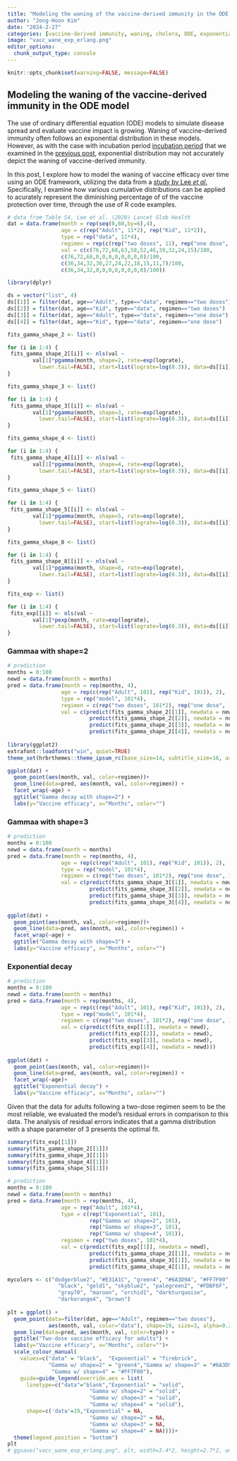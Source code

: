 ```yaml
---
title: "Modeling the waning of the vaccine-derived immunity in the ODE model"
author: "Jong-Hoon Kim"
date: "2024-2-27"
categories: [vaccine-derived immunity, waning, cholera, ODE, exponential, Gamma]
image: "vacc_wane_exp_erlang.png"
editor_options: 
  chunk_output_type: console
---
```


```r
knitr::opts_chunk$set(warning=FALSE, message=FALSE) 
```

## Modeling the waning of the vaccine-derived immunity in the ODE model

The use of ordinary differential equation (ODE) models to simulate disease spread and evaluate vaccine impact is growing. Waning of vaccine-derived immunity often follows an exponential distribution in these models. However, as with the case with incubation period [incubation period](https://pubmed.ncbi.nlm.nih.gov/19393959/) that we examined in the [previous post](https://www.jonghoonk.com/posts/exp_erlang_lognormal/), exponential distribution may not accurately depict the waning of vaccine-derived immunity. 

In this post, I explore how to model the waning of vaccine efficacy over time using an ODE framework, utilizing the data from a [study by Lee *et al*.](https://www.thelancet.com/journals/langlo/article/PIIS2214-109X(20)30310-7/fulltext) Specifically, I examine how various cumulative distributions can be applied to acurately represent the diminishing percentage of of the vaccine protection over time, through the use of R code examples.

```r
# data from Table S4, Lee et al. (2020) Lancet Glob Health
dat = data.frame(month = rep(seq(0,60,by=6),4),
                 age = c(rep("Adult", 11*2), rep("Kid", 11*2)),
                 type = rep("data", 11*4),
                 regimen = rep(c(rep("two doses", 11), rep("one dose", 11)),2),
                 val = c(c(76,72,68,63,58,52,46,39,32,24,15)/100,
                 c(76,72,68,0,0,0,0,0,0,0,0)/100,
                 c(36,34,32,30,27,24,22,18,15,11,7)/100,
                 c(36,34,32,0,0,0,0,0,0,0,0)/100))

library(dplyr)

ds = vector("list", 4)
ds[[1]] = filter(dat, age=="Adult", type=="data", regimen=="two doses")
ds[[2]] = filter(dat, age=="Kid", type=="data", regimen=="two doses")
ds[[3]] = filter(dat, age=="Adult", type=="data", regimen=="one dose")
ds[[4]] = filter(dat, age=="Kid", type=="data", regimen=="one dose")

fits_gamma_shape_2 <- list()

for (i in 1:4) {
 fits_gamma_shape_2[[i]] <- nls(val ~ 
        val[1]*pgamma(month, shape=2, rate=exp(lograte),
          lower.tail=FALSE), start=list(lograte=log(0.3)), data=ds[[i]])
}

fits_gamma_shape_3 <- list()

for (i in 1:4) {
 fits_gamma_shape_3[[i]] <- nls(val ~ 
        val[1]*pgamma(month, shape=3, rate=exp(lograte),
          lower.tail=FALSE), start=list(lograte=log(0.3)), data=ds[[i]])
}

fits_gamma_shape_4 <- list()

for (i in 1:4) {
 fits_gamma_shape_4[[i]] <- nls(val ~ 
        val[1]*pgamma(month, shape=4, rate=exp(lograte),
          lower.tail=FALSE), start=list(lograte=log(0.3)), data=ds[[i]])
}

fits_gamma_shape_5 <- list()

for (i in 1:4) {
 fits_gamma_shape_5[[i]] <- nls(val ~ 
        val[1]*pgamma(month, shape=5, rate=exp(lograte),
          lower.tail=FALSE), start=list(lograte=log(0.3)), data=ds[[i]])
}

fits_gamma_shape_8 <- list()

for (i in 1:4) {
 fits_gamma_shape_8[[i]] <- nls(val ~ 
        val[1]*pgamma(month, shape=8, rate=exp(lograte),
          lower.tail=FALSE), start=list(lograte=log(0.3)), data=ds[[i]])
}

fits_exp <- list()

for (i in 1:4) {
 fits_exp[[i]] <- nls(val ~ 
        val[1]*pexp(month, rate=exp(lograte),
          lower.tail=FALSE), start=list(lograte=log(0.3)), data=ds[[i]])
}
```

### Gammaa with shape=2
```r
# prediction
months = 0:100
newd = data.frame(month = months)
pred = data.frame(month = rep(months, 4),
                 age = rep(c(rep("Adult", 101), rep("Kid", 101)), 2),
                 type = rep("model", 101*4),
                 regimen = c(rep("two doses", 101*2), rep("one dose", 101*2)),
                 val = c(predict(fits_gamma_shape_2[[1]], newdata = newd),
                          predict(fits_gamma_shape_2[[2]], newdata = newd),
                          predict(fits_gamma_shape_2[[3]], newdata = newd),
                          predict(fits_gamma_shape_2[[4]], newdata = newd)))
                 
library(ggplot2)
extrafont::loadfonts("win", quiet=TRUE)
theme_set(hrbrthemes::theme_ipsum_rc(base_size=14, subtitle_size=16, axis_title_size=12))

ggplot(dat) +
  geom_point(aes(month, val, color=regimen))+
  geom_line(data=pred, aes(month, val, color=regimen)) +
  facet_wrap(~age) +
  ggtitle("Gamma decay with shape=2") +
  labs(y="Vaccine efficacy", x="Months", color="")

```

### Gammaa with shape=3
```r
# prediction
months = 0:100
newd = data.frame(month = months)
pred = data.frame(month = rep(months, 4),
                 age = rep(c(rep("Adult", 101), rep("Kid", 101)), 2),
                 type = rep("model", 101*4),
                 regimen = c(rep("two doses", 101*2), rep("one dose", 101*2)),
                 val = c(predict(fits_gamma_shape_3[[1]], newdata = newd),
                          predict(fits_gamma_shape_3[[2]], newdata = newd),
                          predict(fits_gamma_shape_3[[3]], newdata = newd),
                          predict(fits_gamma_shape_3[[4]], newdata = newd)))
                 
ggplot(dat) +
  geom_point(aes(month, val, color=regimen))+
  geom_line(data=pred, aes(month, val, color=regimen)) +
  facet_wrap(~age) +
  ggtitle("Gamma decay with shape=3") +
  labs(y="Vaccine efficacy", x="Months", color="")

```

### Exponential decay
```r
# prediction
months = 0:100
newd = data.frame(month = months)
pred = data.frame(month = rep(months, 4),
                 age = rep(c(rep("Adult", 101), rep("Kid", 101)), 2),
                 type = rep("model", 101*4),
                 regimen = c(rep("two doses", 101*2), rep("one dose", 101*2)),
                 val = c(predict(fits_exp[[1]], newdata = newd),
                          predict(fits_exp[[2]], newdata = newd),
                          predict(fits_exp[[3]], newdata = newd),
                          predict(fits_exp[[4]], newdata = newd)))
                 
ggplot(dat) +
  geom_point(aes(month, val, color=regimen))+
  geom_line(data=pred, aes(month, val, color=regimen)) +
  facet_wrap(~age)+
  ggtitle("Exponential decay") +
  labs(y="Vaccine efficacy", x="Months", color="")

```

Given that the data for adults following a two-dose regimen seem to be the most reliable, we evaluated the model's residual errors in comparison to this data. The analysis of residual errors indicates that a gamma distribution with a shape parameter of 3 presents the optimal fit.
```r
summary(fits_exp[[1]])
summary(fits_gamma_shape_2[[1]])
summary(fits_gamma_shape_3[[1]])
summary(fits_gamma_shape_4[[1]])
summary(fits_gamma_shape_5[[1]])
```

```r
# prediction
months = 0:100
newd = data.frame(month = months)
pred = data.frame(month = rep(months, 4),
                 age = rep("Adult", 101*4),
                 type = c(rep("Exponential", 101),
                          rep("Gamma w/ shape=2", 101),
                          rep("Gamma w/ shape=3", 101),
                          rep("Gamma w/ shape=4", 101)),
                 regimen = rep("two doses", 101*4),
                 val = c(predict(fits_exp[[1]], newdata = newd),
                          predict(fits_gamma_shape_2[[1]], newdata = newd),
                          predict(fits_gamma_shape_3[[1]], newdata = newd),
                          predict(fits_gamma_shape_4[[1]], newdata = newd)))

mycolors <- c("dodgerblue2", "#E31A1C", "green4", "#6A3D9A", "#FF7F00",
                "black", "gold1", "skyblue2", "palegreen2", "#FDBF6F",
                "gray70", "maroon", "orchid1", "darkturquoise",
                "darkorange4", "brown")
                 
plt = ggplot() +
  geom_point(data=filter(dat, age=="Adult", regimen=="two doses"), 
             aes(month, val, color="data"), shape=19, size=3, alpha=0.3)+
  geom_line(data=pred, aes(month, val, color=type)) +
  ggtitle("Two-dose vaccine efficacy for adults") +
  labs(y="Vaccine efficacy", x="Months", color="")+
  scale_colour_manual(
    values=c("data" = "black",  "Exponential" = "firebrick",
             "Gamma w/ shape=2" = "green4","Gamma w/ shape=3" = "#6A3D9A",
              "Gamma w/ shape=4" = "#FF7F00"),
    guide=guide_legend(override.aes = list(
      linetype=c("data"="blank","Exponential" = "solid",
                          "Gamma w/ shape=2" = "solid",
                          "Gamma w/ shape=3" = "solid",
                          "Gamma w/ shape=4" = "solid"),
      shape=c('data'=19,"Exponential" = NA,
                          "Gamma w/ shape=2" = NA,
                          "Gamma w/ shape=3" = NA,
                          "Gamma w/ shape=4" = NA))))+ 
  theme(legend.position = "bottom")
plt
# ggsave("vacc_wane_exp_erlang.png", plt, width=3.4*2, height=2.7*2, units="in")
```


